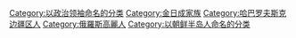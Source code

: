 {{catmore}}
{{Commons category|Kim Jong-il}}
{{Commonscat|Kim Jong-il}}

[[Category:以政治领袖命名的分类|Category:以政治领袖命名的分类]]
[[Category:金日成家族|Category:金日成家族]]
[[Category:哈巴罗夫斯克边疆区人‎|Category:哈巴罗夫斯克边疆区人‎]]
[[Category:俄羅斯高麗人|Category:俄羅斯高麗人]]
[[Category:以朝鲜半岛人命名的分类|Category:以朝鲜半岛人命名的分类]]